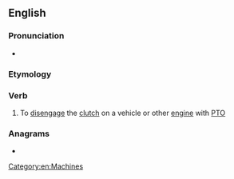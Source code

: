 ==English==

===Pronunciation===
* {{a|UK}} {{IPA|/diːˈklʌtʃ/|/diːˈklʊtʃ/|lang=en}}

===Etymology===
{{prefix|en|de|clutch}}

===Verb===
{{en-verb|es}}

# To [[disengage]] the [[clutch]] on a vehicle or other [[engine]] with [[PTO]]

===Anagrams===
* {{l|en|clutched}}

[[Category:en:Machines]]